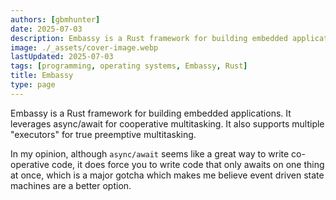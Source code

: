 ```yaml
---
authors: [gbmhunter]
date: 2025-07-03
description: Embassy is a Rust framework for building embedded applications.
image: ./_assets/cover-image.webp
lastUpdated: 2025-07-03
tags: [programming, operating systems, Embassy, Rust]
title: Embassy
type: page
---
```


Embassy is a Rust framework for building embedded applications. It leverages async/await for cooperative multitasking. It also supports multiple "executors" for true preemptive multitasking.

<ChildPages />

In my opinion, although `async/await` seems like a great way to write co-operative code, it does force you to write code that only awaits on one thing at once, which is a major gotcha which makes me believe event driven state machines are a better option.
